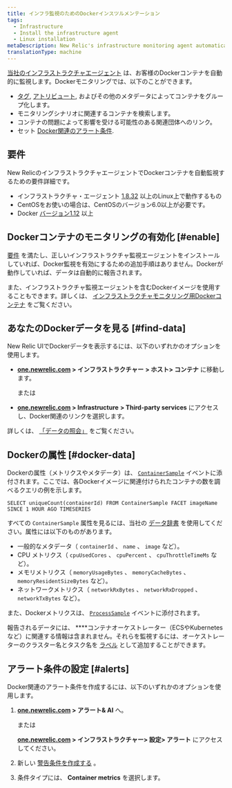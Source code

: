 ```yaml
---
title: インフラ監視のためのDockerインスツルメンテーション
tags:
  - Infrastructure
  - Install the infrastructure agent
  - Linux installation
metaDescription: New Relic's infrastructure monitoring agent automatically instruments Docker to collect container metrics and metadata.
translationType: machine
---
```


[当社のインフラストラクチャエージェント](/docs/welcome-new-relic-infrastructure) は、お客様のDockerコンテナを自動的に監視します。Dockerモニタリングでは、以下のことができます。

* [タグ](/docs/new-relic-one/use-new-relic-one/core-concepts/tagging-use-tags-organize-group-what-you-monitor), [アトリビュート](#docker-data), およびその他のメタデータによってコンテナをグループ化します。
* モニタリングシナリオに関連するコンテナを検索します。
* コンテナの問題によって影響を受ける可能性のある関連団体へのリンク。
* セット [Docker関連のアラート条件](#alerts).

## 要件

New RelicのインフラストラクチャエージェントでDockerコンテナを自動監視するための要件詳細です。

* インフラストラクチャ・エージェント [1.8.32](/docs/release-notes/infrastructure-release-notes/infrastructure-agent-release-notes/new-relic-infrastructure-agent-1832) 以上のLinux上で動作するもの
* CentOSをお使いの場合は、CentOSのバージョン6.0以上が必要です。
* Docker [バージョン1.12](https://www.docker.com/blog/docker-1-12-built-in-orchestration/) 以上

## Dockerコンテナのモニタリングの有効化 [#enable]

[要件](#requirements) を満たし、正しいインフラストラクチャ監視エージェントをインストールしていれば、Docker監視を有効にするための追加手順はありません。Dockerが動作していれば、データは自動的に報告されます。

また、インフラストラクチャ監視エージェントを含むDockerイメージを使用することもできます。詳しくは、 [インフラストラクチャモニタリング用Dockerコンテナ](/docs/infrastructure/install-infrastructure-agent/linux-installation/docker-container-infrastructure-monitoring) をご覧ください。

## あなたのDockerデータを見る [#find-data]

New Relic UIでDockerデータを表示するには、以下のいずれかのオプションを使用します。

* **[one.newrelic.com](https://one.newrelic.com) > インフラストラクチャー** **> ホスト> コンテナ** に移動します。

  または

* **[one.newrelic.com](https://one.newrelic.com) > Infrastructure** **> Third-party services** にアクセスし、Docker関連のリンクを選択します。

詳しくは、 [「データの照会」](/docs/using-new-relic/data/understand-data/query-new-relic-data) をご覧ください。

## Dockerの属性 [#docker-data]

Dockerの属性（メトリクスやメタデータ）は、 [`ContainerSample`](/attribute-dictionary/?event=ContainerSample) イベントに添付されます。ここでは、各Dockerイメージに関連付けられたコンテナの数を調べるクエリの例を示します。

```
SELECT uniqueCount(containerId) FROM ContainerSample FACET imageName SINCE 1 HOUR AGO TIMESERIES
```

すべての `ContainerSample` 属性を見るには、当社の [データ辞書](/attribute-dictionary/?event=ContainerSample) を使用してください。属性には以下のものがあります。

* 一般的なメタデータ（ `containerId` 、 `name` 、 `image` など）。
* CPU メトリクス（ `cpuUsedCores` 、 `cpuPercent` 、 `cpuThrottleTimeMs` など）。
* メモリメトリクス（ `memoryUsageBytes` 、 `memoryCacheBytes` 、 `memoryResidentSizeBytes` など）。
* ネットワークメトリクス（ `networkRxBytes` 、 `networkRxDropped` 、 `networkTxBytes` など）。

また、Dockerメトリクスは、 [`ProcessSample`](/attribute-dictionary/?event=ProcessSample) イベントに添付されます。

報告されるデータには、 ****コンテナオーケストレーター（ECSやKubernetesなど）に関連する情報は含まれません。それらを監視するには、オーケストレーターのクラスター名とタスク名を [ラベル](https://docs.docker.com/ee/ucp/admin/configure/add-labels-to-cluster-nodes/) として追加することができます。

## アラート条件の設定 [#alerts]

Docker関連のアラート条件を作成するには、以下のいずれかのオプションを使用します。

1. **[one.newrelic.com](https://one.newrelic.com) > アラート& AI** へ。

   または

   **[one.newrelic.com](https://one.newrelic.com) > インフラストラクチャー> 設定> アラート** にアクセスしてください。

2. 新しい [警告条件を作成する](/docs/alerts/new-relic-alerts/defining-conditions/create-alert-conditions) 。

3. 条件タイプには、 **Container metrics** を選択します。